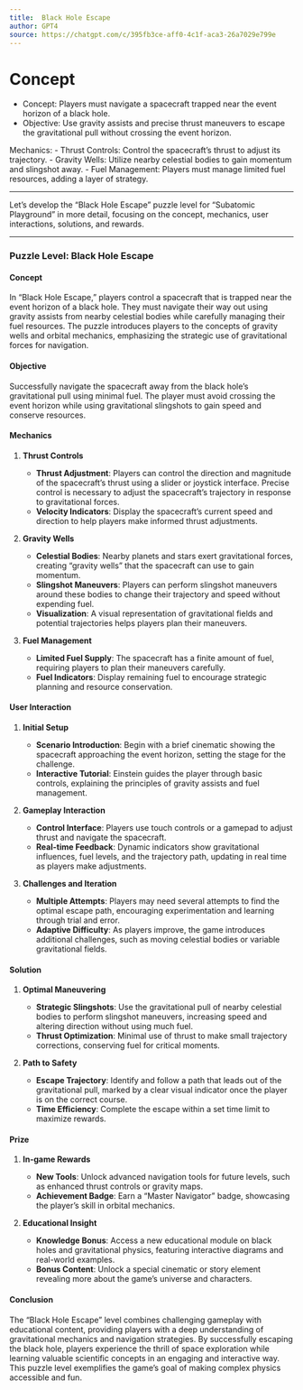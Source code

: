 ```yaml
---
title:  Black Hole Escape
author: GPT4
source: https://chatgpt.com/c/395fb3ce-aff0-4c1f-aca3-26a7029e799e
---
```



# Concept

- Concept: Players must navigate a spacecraft trapped near the event horizon of a black hole.
- Objective: Use gravity assists and precise thrust maneuvers to escape the gravitational pull without crossing the event horizon.

Mechanics:
 - Thrust Controls: Control the spacecraft's thrust to adjust its trajectory.
 - Gravity Wells: Utilize nearby celestial bodies to gain momentum and slingshot away.
 - Fuel Management: Players must manage limited fuel resources, adding a layer of strategy.

---

Let's develop the "Black Hole Escape" puzzle level for "Subatomic Playground" in more detail, focusing on the concept, mechanics, user interactions, solutions, and rewards.

---

### Puzzle Level: Black Hole Escape

#### **Concept**

In "Black Hole Escape," players control a spacecraft that is trapped near the event horizon of a black hole. They must navigate their way out using gravity assists from nearby celestial bodies while carefully managing their fuel resources. The puzzle introduces players to the concepts of gravity wells and orbital mechanics, emphasizing the strategic use of gravitational forces for navigation.

#### **Objective**

Successfully navigate the spacecraft away from the black hole's gravitational pull using minimal fuel. The player must avoid crossing the event horizon while using gravitational slingshots to gain speed and conserve resources.

#### **Mechanics**

1. **Thrust Controls**

   - **Thrust Adjustment**: Players can control the direction and magnitude of the spacecraft’s thrust using a slider or joystick interface. Precise control is necessary to adjust the spacecraft's trajectory in response to gravitational forces.
   - **Velocity Indicators**: Display the spacecraft’s current speed and direction to help players make informed thrust adjustments.

2. **Gravity Wells**

   - **Celestial Bodies**: Nearby planets and stars exert gravitational forces, creating "gravity wells" that the spacecraft can use to gain momentum.
   - **Slingshot Maneuvers**: Players can perform slingshot maneuvers around these bodies to change their trajectory and speed without expending fuel.
   - **Visualization**: A visual representation of gravitational fields and potential trajectories helps players plan their maneuvers.

3. **Fuel Management**

   - **Limited Fuel Supply**: The spacecraft has a finite amount of fuel, requiring players to plan their maneuvers carefully.
   - **Fuel Indicators**: Display remaining fuel to encourage strategic planning and resource conservation.

#### **User Interaction**

1. **Initial Setup**

   - **Scenario Introduction**: Begin with a brief cinematic showing the spacecraft approaching the event horizon, setting the stage for the challenge.
   - **Interactive Tutorial**: Einstein guides the player through basic controls, explaining the principles of gravity assists and fuel management.

2. **Gameplay Interaction**

   - **Control Interface**: Players use touch controls or a gamepad to adjust thrust and navigate the spacecraft.
   - **Real-time Feedback**: Dynamic indicators show gravitational influences, fuel levels, and the trajectory path, updating in real time as players make adjustments.

3. **Challenges and Iteration**

   - **Multiple Attempts**: Players may need several attempts to find the optimal escape path, encouraging experimentation and learning through trial and error.
   - **Adaptive Difficulty**: As players improve, the game introduces additional challenges, such as moving celestial bodies or variable gravitational fields.

#### **Solution**

1. **Optimal Maneuvering**

   - **Strategic Slingshots**: Use the gravitational pull of nearby celestial bodies to perform slingshot maneuvers, increasing speed and altering direction without using much fuel.
   - **Thrust Optimization**: Minimal use of thrust to make small trajectory corrections, conserving fuel for critical moments.

2. **Path to Safety**

   - **Escape Trajectory**: Identify and follow a path that leads out of the gravitational pull, marked by a clear visual indicator once the player is on the correct course.
   - **Time Efficiency**: Complete the escape within a set time limit to maximize rewards.

#### **Prize**

1. **In-game Rewards**

   - **New Tools**: Unlock advanced navigation tools for future levels, such as enhanced thrust controls or gravity maps.
   - **Achievement Badge**: Earn a "Master Navigator" badge, showcasing the player's skill in orbital mechanics.

2. **Educational Insight**

   - **Knowledge Bonus**: Access a new educational module on black holes and gravitational physics, featuring interactive diagrams and real-world examples.
   - **Bonus Content**: Unlock a special cinematic or story element revealing more about the game’s universe and characters.

#### **Conclusion**

The "Black Hole Escape" level combines challenging gameplay with educational content, providing players with a deep understanding of gravitational mechanics and navigation strategies. By successfully escaping the black hole, players experience the thrill of space exploration while learning valuable scientific concepts in an engaging and interactive way. This puzzle level exemplifies the game's goal of making complex physics accessible and fun.
